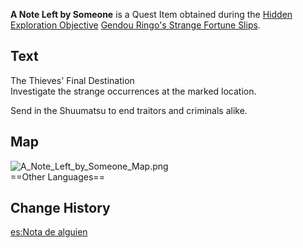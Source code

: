 {{Item Infobox
|id           = 100907
|image        = Book Ragged Notebook.png
|type         = Quest Items
|description  = A special fortune slip that a certain person left behind. A certain location is recorded within. This may have something to do with [[Gendou Ringo]]'s disappearance.
|source1      = [[Gendou Ringo's Strange Fortune Slips]]
}}
'''A Note Left by Someone''' is a Quest Item obtained during the [[Hidden Exploration Objective]] [[Gendou Ringo's Strange Fortune Slips]].

==Text==
The Thieves' Final Destination<br />
Investigate the strange occurrences at the marked location.

Send in the Shuumatsu to end traitors and criminals alike.

==Map==
[[File:A Note Left by Someone Map.png|none|thumb]]
<br />
==Other Languages==
{{Other Languages
|default_hidden = 1
|en      = A Note Left by Someone
|zhs     = 某人留下的纸条
|zhs_rm  = Mǒurén Liúxià de Zhǐ Tiáo
|zht     = 某人留下的紙條
|zht_rm  = Mǒurén Liúxià de Zhǐ Tiáo
|ja      = 誰かが残したメモ
|ja_rm   = Dareka ga Nokoshita Memo
|ko      = 누군가가 남긴 쪽지
|ko_rm   = Nugungaga Namgin Jjokji
|es      = Nota de alguien
|fr      = Note laissée par quelqu'un
|ru      = Чей-то листок
|th      = กระดาษโน้ตที่บางคนทิ้งไว้
|th_rm   = Kra-dat Not thi Khrai Bang-khon Thing Wai
|vi      = Mẫu Giấy Của Ai Đó
|de      = Von jemandem zurückgelassene Notiz
|id      = Catatan yang Ditinggalkan oleh Seseorang
|pt      = Pedaço de Papel Deixado por Alguém
|tr      = İsimsiz Bir Not
|it      = Un biglietto lasciato da qualcuno
}}

==Change History==
{{Change History|2.4}}

[[es:Nota de alguien]]